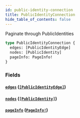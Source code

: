```yaml
---
id: public-identity-connection
title: PublicIdentityConnection
hide_table_of_contents: false
---
```



Paginate through PublicIdentities

```graphql
type PublicIdentityConnection {
  edges: [PublicIdentityEdge]
  nodes: [PublicIdentity]
  pageInfo: PageInfo!
}
```


### Fields

#### [`edges`](#) ([`[PublicIdentityEdge]`](/adminidentity/api/graphql-admin/reference/objects/public-identity-edge))




#### [`nodes`](#) ([`[PublicIdentity]`](/adminidentity/api/graphql-admin/reference/objects/public-identity))




#### [`pageInfo`](#) ([`PageInfo!`](/adminidentity/api/graphql-admin/reference/objects/page-info))






